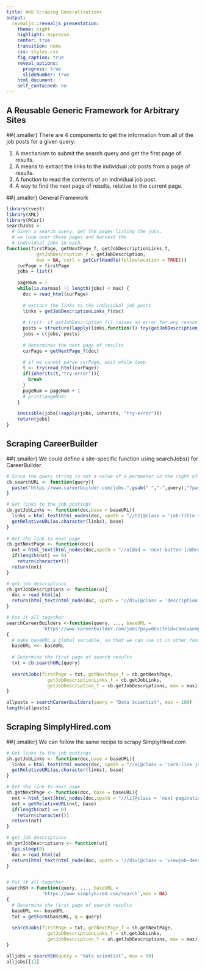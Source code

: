 ```yaml
---
title: Web Scraping Generalizations
output: 
  revealjs::revealjs_presentation:
    theme: night
    highlight: espresso
    center: true
    transition: none
    css: styles.css
    fig_caption: true
    reveal_options:
      progress: true
      slideNumber: true
    html_document:
    self_contained: no
---
```

## A Reusable Generic Framework for Arbitrary Sites
##{.smaller}
There are 4 components to get the information from all of the job posts for a given query:

1. A mechanism to submit the search query and get the first page of results.
2. A means to extract the links to the individual job posts from a page of results.
3. A function to read the contents of an individual job post.
4. A way to find the next page of results, relative to the current page.

##{.smaller} 
General Framework

```r
library(rvest)
library(XML)
library(RCurl)
searchJobs <-
  # Given a search query, get the pages listing the jobs.
  # we loop over these pages and harvest the 
  # individual jobs in each.
function(firstPage, getNextPage_f, getJobDescriptionLinks_f,
           getJobDescription_f = getJobDescription,
           max = NA, curl = getCurlHandle(followlocation = TRUE)){
    curPage = firstPage
    jobs = list()
    
    pageNum = 1
    while(is.na(max) || length(jobs) < max) {
      doc = read_html(curPage)
      
      # extract the links to the individual job posts
      links = getJobDescriptionLinks_f(doc)
      
      # try(): if getJobDescription_f() raises an error for any reason for a particular post, we will catch the error here and continue on to the next post
      posts = structure(lapply(links,function(l) try(getJobDescription_f(getURLContent(l)))), names = links)
      jobs = c(jobs, posts)
      
      # determines the next page of results
      curPage = getNextPage_f(doc)
      
      # if we cannot parse curPage, exit while loop
      t <- try(read_html(curPage))
      if(inherits(t,"try-error")){
        break
      } 
      pageNum = pageNum + 1
      # print(pageNum)
    }
    
    invisible(jobs[!sapply(jobs, inherits, "try-error")])
    return(jobs)
}
```

## Scraping CareerBuilder
##{.smaller}
We could define a site-specific function using searchJobs() for CareerBuilder. 

```r
# Since the query string is not a value of a parameter on the right of the ? in the URL, we could not use getForm() to determine the first page of our search results
cb.searchURL <- function(query){
  paste("https://www.careerbuilder.com/jobs-",gsub(" ","-",query),"?pay=0&siteid=cbnsv&emp=ALL&posted=30",sep = "")
}

# Get links to the job postings 
cb.getJobLinks <- function(doc,base = baseURL){
  links = html_text(html_nodes(doc, xpath = "//h2[@class = 'job-title show-for-medium-up']/a/@href"))
  getRelativeURL(as.character(links), base)
} 
  
# Get the link to next page
cb.getNextPage <- function(doc){
  nxt = html_text(html_nodes(doc,xpath = "//a[@id = 'next-button']/@href"))
  if(length(nxt) == 0)
    return(character())
  return(nxt)
}

# get job descriptions
cb.getJobDescriptions <- function(u){
  doc = read_html(u)
  return(html_text(html_node(doc, xpath = "//div[@class = 'description']")))
}

# Put it all together
searchCareerBuilders <-function(query, ..., baseURL = 
             'https://www.careerbuilder.com/jobs?pay=0&siteid=cbnsv&emp=ALL&posted=30',max = NA)
{
  # make baseURL a global variable, so that we can use it in other function
  baseURL <<- baseURL  
  
  # Determine the first page of search results
  txt = cb.searchURL(query)
    
  searchJobs(firstPage = txt, getNextPage_f = cb.getNextPage, 
               getJobDescriptionLinks_f = cb.getJobLinks, 
               getJobDescription_f = cb.getJobDescriptions, max = max)
}

allposts = searchCareerBuilders(query = "Data Scientist", max = 100)
length(allposts)
```

## Scraping SimplyHired.com
##{.smaller}
We can follow the same recipe to scrapy SimplyHired.com
```r
# Get links to the job postings 
sh.getJobLinks <- function(doc,base = baseURL){
  links = html_text(html_nodes(doc, xpath = "//a[@class = 'card-link js-job-link']/@href"))
  getRelativeURL(as.character(links), base)
} 

# Get the link to next page
sh.getNextPage <- function(doc, base = baseURL){
  nxt = html_text(html_nodes(doc,xpath = "//li[@class = 'next-pagination']/a/@href"))
  nxt = getRelativeURL(nxt, base)
  if(length(nxt) == 0)
    return(character())
  return(nxt)
}

# get job descriptions
sh.getJobDescriptions <- function(u){
  Sys.sleep(8)
  doc = read_html(u)
  return(html_text(html_node(doc, xpath = "//div[@class = 'viewjob-description']")))
}


# Put it all together
searchSH <-function(query, ..., baseURL = 
             'https://www.simplyhired.com/search',max = NA)
{ 
  # Determine the first page of search results
  baseURL <<- baseURL
  txt = getForm(baseURL, q = query)
  
  searchJobs(firstPage = txt, getNextPage_f = sh.getNextPage, 
               getJobDescriptionLinks_f = sh.getJobLinks, 
               getJobDescription_f = sh.getJobDescriptions, max = max)
}

alljobs = searchSH(query = "data scientist", max = 50)
alljobs[[1]]
```